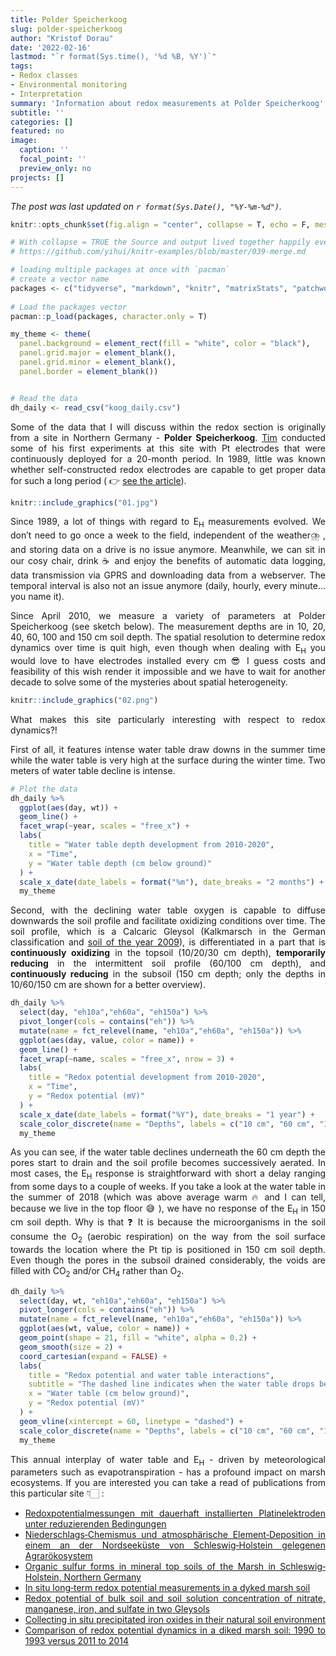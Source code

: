 ```yaml
---
title: Polder Speicherkoog
slug: polder-speicherkoog
author: "Kristof Dorau"
date: '2022-02-16'
lastmod: "`r format(Sys.time(), '%d %B, %Y')`"
tags:
- Redox classes
- Environmental monitoring
- Interpretation
summary: 'Information about redox measurements at Polder Speicherkoog'
subtitle: ''
categories: []
featured: no
image:
  caption: ''
  focal_point: ''
  preview_only: no
projects: []
---
```


*The post was last updated on `r format(Sys.Date(), "%Y-%m-%d")`.*

<div style="text-align: justify">


```r

knitr::opts_chunk$set(fig.align = "center", collapse = T, echo = F, message = FALSE, warning = FALSE)

# With collapse = TRUE the Source and output lived together happily ever in knitr.
# https://github.com/yihui/knitr-examples/blob/master/039-merge.md

# loading multiple packages at once with `pacman`
# create a vector name
packages <- c("tidyverse", "markdown", "knitr", "matrixStats", "patchwork", "lubridate", "plotly",  "naniar", "stlplus", "gt", "dygraphs", "htmltools", "zoo", "xts", "ggpmisc", "forcats", "RColorBrewer", "Kendall", "rstudioapi", "multcompView", "plyr", "bookdown", "janitor", "rstatix", "ggpubr", "moments", "tweetrmd", "ggthemes", "hexbin", "ggridges", "ggstream", "openair", "treemapify", "MBA", "akima", "sf", "rnaturalearth", "rnaturalearthdata", "rgeos", "ggspatial", "factoextra", "FactoMineR", "gapminder", "ggforce", "gh", "globals", "openintro", "profvis", "RSQLite", "shiny", "shinycssloaders", "shinyFeedback", "shinythemes", "testthat", "thematic", "tidyverse", "vroom", "waiter", "xml2", "zeallot", "shiny", "rsconnect", "Evapotranspiration", "ggtext", "scales", "ggcorrplot", "pracma")
 
# Load the packages vector 
pacman::p_load(packages, character.only = T)

my_theme <- theme(
  panel.background = element_rect(fill = "white", color = "black"),
  panel.grid.major = element_blank(), 
  panel.grid.minor = element_blank(), 
  panel.border = element_blank())


# Read the data 
dh_daily <- read_csv("koog_daily.csv")

```

Some of the data that I will discuss within the redox section is originally from a site in Northern Germany - **Polder Speicherkoog**. [Tim](https://geographie.uni-koeln.de/ag-mansfeldt/mitarbeiter/mansfeldt-tim) conducted some of his first experiments at this site with Pt electrodes that were continuously deployed for a 20-month period. In 1989, little was known whether self-constructed redox electrodes are capable to get proper data for such a long period ( 👉️ [see the article](https://onlinelibrary.wiley.com/doi/abs/10.1002/jpln.19931560403)). 


```r
knitr::include_graphics("01.jpg")
```

Since 1989, a lot of things with regard to E~H~ measurements evolved. We don't need to go once a week to the field, independent of the weather⛈️ , and storing data on a drive is no issue anymore. Meanwhile, we can sit in our cosy chair, drink ☕ and enjoy the benefits of automatic data logging, data transmission via GPRS and downloading data from a webserver. The temporal interval is also not an issue anymore (daily, hourly, every minute...you name it). 

Since April 2010, we measure a variety of parameters at Polder Speicherkoog (see sketch below). The measurement depths are in 10, 20, 40, 60, 100 and 150 cm soil depth. The spatial resolution to determine redox dynamics over time is quit high, even though when dealing with E~H~ you would love to have electrodes installed every cm 😎 I guess costs and feasibility of this wish render it impossible and we have to wait for another decade to solve some of the mysteries about spatial heterogeneity. 

```r
knitr::include_graphics("02.png")
```

What makes this site particularly interesting with respect to redox dynamics?!

First of all, it features intense water table draw downs in the summer time while the water table is very high at the surface during the winter time. Two meters of water table decline is intense. 

```r
# Plot the data
dh_daily %>%
  ggplot(aes(day, wt)) +
  geom_line() +
  facet_wrap(~year, scales = "free_x") +
  labs(
    title = "Water table depth development from 2010-2020",
    x = "Time", 
    y = "Water table depth (cm below ground)"
  ) +
  scale_x_date(date_labels = format("%m"), date_breaks = "2 months") +
  my_theme

```

Second, with the declining water table oxygen is capable to diffuse downwards the soil profile and facilitate oxidizing conditions over time. The soil profile, which is a Calcaric Gleysol (Kalkmarsch in the German classification and [soil of the year 2009](https://boden-des-jahres.de/wp-content/uploads/2014/09/2009_Faltblatt.pdf)), is differentiated in a part that is **continuously oxidizing** in the topsoil (10/20/30 cm depth), **temporarily reducing** in the intermittent soil profile (60/100 cm depth), and **continuously reducing** in the subsoil (150 cm depth; only the depths in 10/60/150 cm are shown for a better overview).

```r

dh_daily %>%
  select(day, "eh10a","eh60a", "eh150a") %>%
  pivot_longer(cols = contains("eh")) %>%
  mutate(name = fct_relevel(name, "eh10a","eh60a", "eh150a")) %>%
  ggplot(aes(day, value, color = name)) +
  geom_line() +
  facet_wrap(~name, scales = "free_x", nrow = 3) +
  labs(
    title = "Redox potential development from 2010-2020",
    x = "Time", 
    y = "Redox potential (mV)"
  ) +
  scale_x_date(date_labels = format("%Y"), date_breaks = "1 year") +
  scale_color_discrete(name = "Depths", labels = c("10 cm", "60 cm", "150 cm")) +
  my_theme

```

As you can see, if the water table declines underneath the 60 cm depth the pores start to drain and the soil profile becomes successively aerated. In most cases, the E~H~ response is straightforward with short a delay ranging from some days to a couple of weeks. If you take a look at the water table in the summer of 2018 (which was above average warm 🔥 and I can tell, because we live in the top floor 😅 ), we have no response of the E~H~ in 150 cm soil depth. Why is that ❓️ It is because the microorganisms in the soil consume the O~2~ (aerobic respiration) on the way from the soil surface towards the location where the Pt tip is positioned in 150 cm soil depth.  Even though the pores in the subsoil drained considerably, the voids are filled with CO~2~ and/or CH~4~ rather than O~2~. 

```r

dh_daily %>%
  select(day, wt, "eh10a","eh60a", "eh150a") %>%
  pivot_longer(cols = contains("eh")) %>%
  mutate(name = fct_relevel(name, "eh10a","eh60a", "eh150a")) %>%
  ggplot(aes(wt, value, color = name)) +
  geom_point(shape = 21, fill = "white", alpha = 0.2) +
  geom_smooth(size = 2) +
  coord_cartesian(expand = FALSE) +
  labs(
    title = "Redox potential and water table interactions",
    subtitle = "The dashed line indicates when the water table drops below 60 cm\nThe colored lines are the smooth function (LOESS) across the data",
    x = "Water table (cm below ground)", 
    y = "Redox potential (mV)"
  ) +
  geom_vline(xintercept = 60, linetype = "dashed") +
  scale_color_discrete(name = "Depths", labels = c("10 cm", "60 cm", "150 cm")) +
  my_theme


```

This annual interplay of water table and E~H~ - driven by meteorological parameters such as evapotranspiration - has a profound impact on marsh ecosystems. If you are interested you can take a read of publications from this particular site 👇🏻 :

* [Redoxpotentialmessungen mit dauerhaft installierten Platinelektroden unter reduzierenden Bedingungen](https://onlinelibrary.wiley.com/doi/abs/10.1002/jpln.19931560403)
* [Niederschlags‐Chemismus und atmosphärische Element‐Deposition in einem an der Nordseeküste von Schleswig‐Holstein gelegenen Agrarökosystem](https://onlinelibrary.wiley.com/doi/10.1002/jpln.19971600402)
* [Organic sulfur forms in mineral top soils of the Marsh in Schleswig‐Holstein, Northern Germany](https://onlinelibrary.wiley.com/doi/10.1002/1522-2624%28200206%29165%3A3%3C255%3A%3AAID-JPLN255%3E3.0.CO%3B2-6)
* [In situ long‐term redox potential measurements in a dyked marsh soil](https://onlinelibrary.wiley.com/doi/abs/10.1002/jpln.200390031)
* [Redox potential of bulk soil and soil solution concentration of nitrate, manganese, iron, and sulfate in two Gleysols](https://onlinelibrary.wiley.com/doi/abs/10.1002/jpln.200321204)
* [Collecting in situ precipitated iron oxides in their natural soil environment](https://onlinelibrary.wiley.com/doi/abs/10.1002/jpln.201300184)
* [Comparison of redox potential dynamics in a diked marsh soil: 1990 to 1993 versus 2011 to 2014](https://onlinelibrary.wiley.com/doi/abs/10.1002/jpln.201600060)

